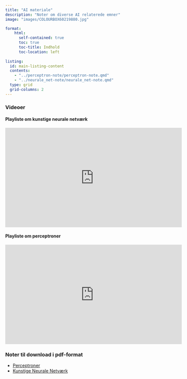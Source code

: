 ```yaml
---
title: "AI materiale"
description: "Noter om diverse AI relaterede emner"
image: "images/COLOURBOX60219880.jpg"

format:
    html: 
      self-contained: true
      toc: true
      toc-title: Indhold
      toc-location: left
      
listing:
  id: main-listing-content
  contents:
    - "../perceptron-note/perceptron-note.qmd"
    - "../neurale_net-note/neurale_net-note.qmd"
  type: grid
  grid-columns: 2
---
```


::: {#main-listing-content}
:::

### Videoer

#### Playliste om  kunstige neurale netværk

<iframe data-external="1" width="560" height="315" src="https://www.youtube.com/embed/videoseries?list=PLIdWoTbMPdkAhk1wbsNx58QadiJ8ghGOg" title="Playliste om perceptroner" frameborder="0" allow="accelerometer; autoplay; clipboard-write; encrypted-media; gyroscope; picture-in-picture; web-share" allowfullscreen></iframe>

#### Playliste om perceptroner

<iframe data-external="1" width="560" height="315" src="https://www.youtube.com/embed/videoseries?list=PLIdWoTbMPdkBdcpyMZYpBkQzRUsSHYXoP" title="Playliste om kunstige neurale netværk" frameborder="0" allow="accelerometer; autoplay; clipboard-write; encrypted-media; gyroscope; picture-in-picture; web-share" allowfullscreen></iframe>

<!-- - [*k*-nærmeste naboer (dokument)](http://apps.math.aau.dk/AI/k_NN/) -->
<!-- - [*k*-nærmeste naboer (app)](http://apps.math.aau.dk/AI/kNN/) -->
<!-- - [Lineær regression (dokument)](http://apps.math.aau.dk/AI/linreg/) -->
<!-- - [Modelkompleksitet (dokument)](http://apps.math.aau.dk/AI/modelkompleksitet/) -->
<!-- - [Søgræs og *kNN* (dokument)](http://apps.math.aau.dk/AI/sogras/) -->




### Noter til download i pdf-format

- [Perceptroner](./pdfs/perceptroner_v2.pdf)
- [Kunstige Neurale Netværk](./pdfs/neuralenet_v2.pdf)
